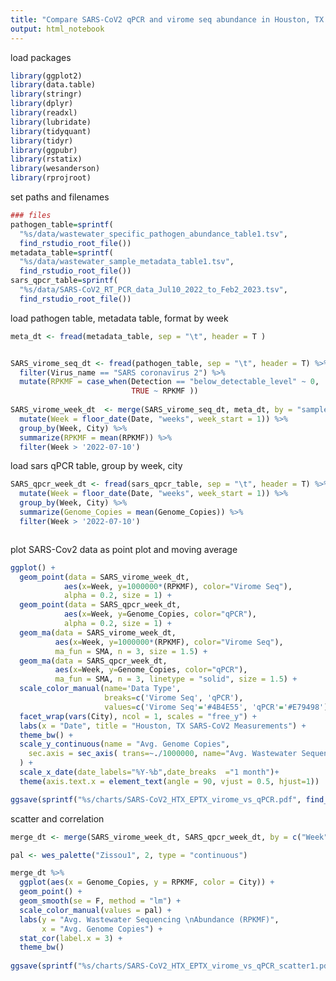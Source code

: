 ```yaml
---
title: "Compare SARS-CoV2 qPCR and virome seq abundance in Houston, TX and El Paso, TX , July 2022 - February 2023"
output: html_notebook
---
```


load packages
```r
library(ggplot2)
library(data.table)
library(stringr)
library(dplyr)
library(readxl)
library(lubridate)
library(tidyquant)
library(tidyr)
library(ggpubr)
library(rstatix)
library(wesanderson)
library(rprojroot)

```

set paths and filenames
```r
### files
pathogen_table=sprintf(
  "%s/data/wastewater_specific_pathogen_abundance_table1.tsv", 
  find_rstudio_root_file())
metadata_table=sprintf(
  "%s/data/wastewater_sample_metadata_table1.tsv", 
  find_rstudio_root_file())
sars_qpcr_table=sprintf(
  "%s/data/SARS-CoV2_RT_PCR_data_Jul10_2022_to_Feb2_2023.tsv", 
  find_rstudio_root_file())

```

load pathogen table, metadata table, format by week
```r
meta_dt <- fread(metadata_table, sep = "\t", header = T )


SARS_virome_seq_dt <- fread(pathogen_table, sep = "\t", header = T) %>%
  filter(Virus_name == "SARS coronavirus 2") %>%
  mutate(RPKMF = case_when(Detection == "below_detectable_level" ~ 0,
                           TRUE ~ RPKMF ))
  
SARS_virome_week_dt  <- merge(SARS_virome_seq_dt, meta_dt, by = "sample_ID") %>%
  mutate(Week = floor_date(Date, "weeks", week_start = 1)) %>%
  group_by(Week, City) %>%
  summarize(RPKMF = mean(RPKMF)) %>%
  filter(Week > '2022-07-10')
```

load sars qPCR table, group by week, city
```r
SARS_qpcr_week_dt <- fread(sars_qpcr_table, sep = "\t", header = T) %>%
  mutate(Week = floor_date(Date, "weeks", week_start = 1)) %>%
  group_by(Week, City) %>%
  summarize(Genome_Copies = mean(Genome_Copies)) %>%
  filter(Week > '2022-07-10')



```

plot SARS-Cov2 data as point plot and moving average
```r
ggplot() + 
  geom_point(data = SARS_virome_week_dt, 
            aes(x=Week, y=1000000*(RPKMF), color="Virome Seq"), 
            alpha = 0.2, size = 1) +
  geom_point(data = SARS_qpcr_week_dt, 
            aes(x=Week, y=Genome_Copies, color="qPCR"), 
            alpha = 0.2, size = 1) +
  geom_ma(data = SARS_virome_week_dt, 
          aes(x=Week, y=1000000*(RPKMF), color="Virome Seq"), 
          ma_fun = SMA, n = 3, size = 1.5) +
  geom_ma(data = SARS_qpcr_week_dt, 
          aes(x=Week, y=Genome_Copies, color="qPCR"), 
          ma_fun = SMA, n = 3, linetype = "solid", size = 1.5) +
  scale_color_manual(name='Data Type',
                     breaks=c('Virome Seq', 'qPCR'),
                     values=c('Virome Seq'='#4B4E55', 'qPCR'='#E79498')) +
  facet_wrap(vars(City), ncol = 1, scales = "free_y") +
  labs(x = "Date", title = "Houston, TX SARS-CoV2 Measurements") +
  theme_bw() +
  scale_y_continuous(name = "Avg. Genome Copies",
    sec.axis = sec_axis( trans=~./1000000, name="Avg. Wastewater Sequencing Abundance (RPKMF)", label=scales::comma)
  ) +
  scale_x_date(date_labels="%Y-%b",date_breaks  ="1 month")+
  theme(axis.text.x = element_text(angle = 90, vjust = 0.5, hjust=1)) 

ggsave(sprintf("%s/charts/SARS-CoV2_HTX_EPTX_virome_vs_qPCR.pdf", find_rstudio_root_file()), width = 5, height = 6)
```

scatter and correlation
```r
merge_dt <- merge(SARS_virome_week_dt, SARS_qpcr_week_dt, by = c("Week", "City"))

pal <- wes_palette("Zissou1", 2, type = "continuous")

merge_dt %>%
  ggplot(aes(x = Genome_Copies, y = RPKMF, color = City)) +
  geom_point() + 
  geom_smooth(se = F, method = "lm") +
  scale_color_manual(values = pal) +
  labs(y = "Avg. Wastewater Sequencing \nAbundance (RPKMF)", 
       x = "Avg. Genome Copies") +
  stat_cor(label.x = 3) +
  theme_bw()
  
ggsave(sprintf("%s/charts/SARS-CoV2_HTX_EPTX_virome_vs_qPCR_scatter1.pdf", find_rstudio_root_file()), width = 4, height = 3)
```








